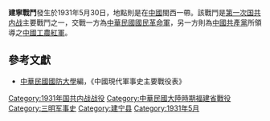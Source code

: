 {{Infobox Military Conflict|
campaign=|
image=|
caption=|
conflict=建寧戰鬥|
date=1931年5月30日|
place=[[中國|中國]]閩西|
result=紅軍攻擊建寧，傷亡二千，國民革命軍傷亡泰半且補給困難建寧為紅軍佔領|
combatant1=中華民國國民革命軍56師|
combatant2=紅軍5軍、8軍| 
commander1=[[劉和鼎|劉和鼎]]|
commander2=[[李天榮|李天榮]]|
strength1=|
strength2=|
casualties1=|
casualties2=|
}}
'''建寧戰鬥'''發生於1931年5月30日，地點則是在[[中國|中國]]閩西一帶。該戰鬥是[[第一次国共内战|第一次国共内战]]主要戰鬥之一，交戰一方為[[中華民國|中華民國]][[國民革命軍|國民革命軍]]，另一方則為[[中國共產黨|中國共產黨]]所領導之[[中國工農紅軍|中國工農紅軍]]。

==參考文獻==
*[[中華民國|中華民國]][[國防大學_(臺灣)|國防大學]]編，《中國現代軍事史主要戰役表》

{{第一次国共内战}}
[[Category:1931年国共内战战役|Category:1931年国共内战战役]]
[[Category:中華民國大陸時期福建省戰役|Category:中華民國大陸時期福建省戰役]]
[[Category:三明军事史|Category:三明军事史]]
[[Category:建宁县|Category:建宁县]]
[[Category:1931年5月|Category:1931年5月]]